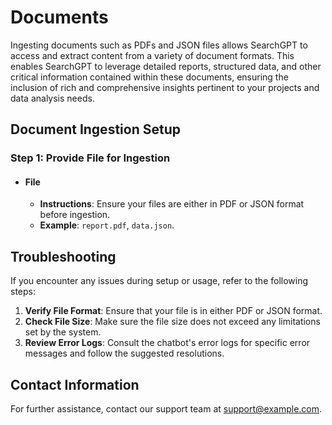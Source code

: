 # Documents
Ingesting documents such as PDFs and JSON files allows SearchGPT to access and extract content from a variety of document formats. This enables SearchGPT to leverage detailed reports, structured data, and other critical information contained within these documents, ensuring the inclusion of rich and comprehensive insights pertinent to your projects and data analysis needs.

## Document Ingestion Setup

### Step 1: Provide File for Ingestion
- #### File
   - **Instructions**: Ensure your files are either in PDF or JSON format before ingestion.
   - **Example**: `report.pdf`, `data.json`.

## Troubleshooting
If you encounter any issues during setup or usage, refer to the following steps:

1. **Verify File Format**: Ensure that your file is in either PDF or JSON format.
2. **Check File Size**: Make sure the file size does not exceed any limitations set by the system.
3. **Review Error Logs**: Consult the chatbot's error logs for specific error messages and follow the suggested resolutions.

## Contact Information
For further assistance, contact our support team at [support@example.com](mailto:support@example.com).
